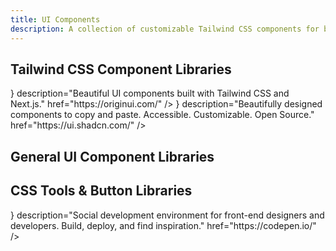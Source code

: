 ```yaml
---
title: UI Components
description: A collection of customizable Tailwind CSS components for building responsive UIs quickly.
---
```


## Tailwind CSS Component Libraries
<Cards>
  <CustomCard
    isNew
    title="Aceternity UI"
    icon="/resources/ui-components/aceternityui.png"
    description="Beautiful Tailwind CSS and Framer Motion Components, built with Next.js and TypeScript."
    href="https://ui.aceternity.com/"
  />
  <CustomCard
    title="daisyUI"
    icon="/resources/ui-components/daisyui.png"
    description="Best Tailwind Components Library - Free UI components for Tailwind CSS."
    href="https://daisyui.com/"
  />
  <CustomCard
    title="FlyonUI"
    icon="/resources/ui-components/flyon.png"
    description="Easiest, free and open-source Tailwind CSS components library with semantic classes."
    href="https://flyonui.com/"
  />
  <CustomCard
    title="Flowbite"
    icon="/resources/ui-components/flowbite.svg"
    description="Comprehensive Tailwind CSS component library with templates and plugins."
    href="https://flowbite.com/"
  />
  <CustomCard
    title="fmUI"
    icon="/resources/ui-components/fmUI.png"
    description="Comprehensive collection of free Tailwind CSS components and templates."
    href="https://fwedwicc.github.io/fmUI/home"
  />
  <CustomCard
    title="Origin UI"
    icon={<svg className="stroke-zinc-800 dark:stroke-zinc-100" xmlns="http://www.w3.org/2000/svg" width="28" height="28" viewBox="0 0 32 32" aria-hidden="true"><circle cx="16" cy="16" r="12" fill="none" strokeWidth="8"></circle></svg>}
    description="Beautiful UI components built with Tailwind CSS and Next.js."
    href="https://originui.com/"
  />
  <CustomCard
    title="Preline UI"
    icon="/resources/ui-components/preline.png"
    description="Open-source Tailwind CSS components library with UI examples, templates, plugins, and Figma design system."
    href="https://preline.co/index.html"
  />
  <CustomCard
    title="Prism UI"
    icon="/resources/ui-components/prismui.png"
    description="Build better apps faster with Prism UI."
    href="https://www.prismui.tech/"
  />
  <CustomCard
    title="shadcn/ui"
    icon={<svg className="stroke-zinc-950 dark:stroke-zinc-50" role="img" viewBox="0 0 24 24" xmlns="http://www.w3.org/2000/svg"><title>shadcn/ui</title><path d="M22.219 11.784 11.784 22.219c-.407.407-.407 1.068 0 1.476.407.407 1.068.407 1.476 0L23.695 13.26c.407-.408.407-1.069 0-1.476-.408-.407-1.069-.407-1.476 0ZM20.132.305.305 20.132c-.407.407-.407 1.068 0 1.476.408.407 1.069.407 1.476 0L21.608 1.781c.407-.407.407-1.068 0-1.476-.408-.407-1.069-.407-1.476 0Z"/></svg>}
    description="Beautifully designed components to copy and paste. Accessible. Customizable. Open Source."
    href="https://ui.shadcn.com/"
  />
  <CustomCard
    title="Stunning UI"
    icon="/resources/ui-components/stunningui.png"
    description="Interactive Tailwind CSS components built for Vue and Nuxt."
    href="https://stunningui.design"
  />
  <CustomCard
    title="Tailblocks"
    icon="/resources/ui-components/tailblocks.png"
    description="Ready-to-use Tailwind CSS blocks."
    href="https://tailblocks.cc/"
  />
  <CustomCard
    title="Tailus UI"
    icon="/resources/ui-components/tailus.svg"
    description="Highly customizable components for modern, personalized websites and applications."
    href="https://ui.tailus.io/"
  />
  <CustomCard
    title="tailwindui"
    icon="/resources/ui-components/tailwindui.png"
    description="Beautiful UI components and templates by the creators of Tailwind CSS."
    href="https://tailwindui.com/"
  />
</Cards>

## General UI Component Libraries
<Cards>
  <CustomCard
    title="Chakra UI"
    icon="/resources/ui-components/chakraui.png"
    description="Simple, modular & accessible UI components for React applications."
    href="https://www.chakra-ui.com/"
  />
  <CustomCard
    title="Mantine"
    icon="/resources/ui-components/mantineui.svg"
    description="120+ prebuilt components with Mantine."
    href="https://ui.mantine.dev/"
  />
  <CustomCard
    title="MynaUI"
    icon="/resources/ui-components/mynaui.png"
    description="Comprehensive design system and UI kit for customizable and extendable designs."
    href="https://mynaui.com/"
  />
  <CustomCard
    title="HeroUI"
    icon="/resources/ui-components/heroui.png"
    description="Beautiful, fast and modern React UI Library."
    href="https://www.heroui.com/"
  />
  <CustomCard
    title="The Component Gallery"
    icon="/resources/ui-components/component-gallery.png"
    description="Collection of components from the best Design Systems."
    href="https://component.gallery/"
  />
  <CustomCard
    title="Uiverse"
    icon="/resources/ui-components/uiverse.png"
    description="Community-made library of free and customizable UI elements made with CSS or Tailwind."
    href="https://uiverse.io/"
  />
</Cards>

## CSS Tools & Button Libraries
<Cards>
  <CustomCard
    title="CodePen"
    icon={<svg xmlns="http://www.w3.org/2000/svg" width="24" height="24" viewBox="0 0 24 24" fill="none" stroke="currentColor" strokeWidth="2" strokeLinecap="round" strokeLinejoin="round"><polygon points="12 2 22 8.5 22 15.5 12 22 2 15.5 2 8.5 12 2"/><line x1="12" x2="12" y1="22" y2="15.5"/><polyline points="22 8.5 12 15.5 2 8.5"/><polyline points="2 15.5 12 8.5 22 15.5"/><line x1="12" x2="12" y1="2" y2="8.5"/></svg>}
    description="Social development environment for front-end designers and developers. Build, deploy, and find inspiration."
    href="https://codepen.io/"
  />
  <CustomCard
    title="Copy & Paste CSS"
    icon="/resources/ui-components/copy-paste-css.png"
    description="Curated list of simple CSS Buttons design examples. Copy and paste CSS for your next project."
    href="https://copy-paste-css.com/"
  />
  <CustomCard
    title="cssbuttons.app"
    description="Collection of over 60+ handpicked and custom made CSS buttons for your website."
    href="https://cssbuttons.app/"
  />
</Cards>
